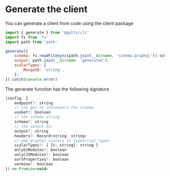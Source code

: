 # Generate the client

You can generate a client from code using the client package

```js
import { generate } from '@gqlts/cli'
import fs from 'fs'
import path from 'path'

generate({
    schema: fs.readFileSync(path.join(__dirname, 'schema.graphql')).toString(),
    output: path.join(__dirname, 'generated'),
    scalarTypes: {
        MongoID: 'string',
    },
}).catch(console.error)
```

The generate function has the following signature

```js
(config: {
    endpoint?: string
    // use get to introspect the schema
    useGet?: boolean
    // the schema string
    schema?: string
    // the output dir
    output?: string
    headers?: Record<string, string>
    // map graphql scalars to typescript types
    scalarTypes?: { [k: string]: string }
    onlyEsModules?: boolean
    onlyCJSModules?: boolean
    sortProperties?: boolean
    verbose?: boolean
}) => Promise<void>
```
